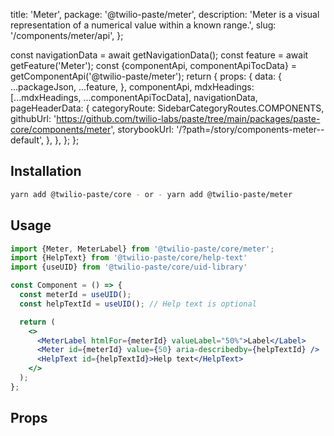   title: 'Meter',
  package: '@twilio-paste/meter',
  description: 'Meter is a visual representation of a numerical value within a known range.',
  slug: '/components/meter/api',
};




  const navigationData = await getNavigationData();
  const feature = await getFeature('Meter');
  const {componentApi, componentApiTocData} = getComponentApi('@twilio-paste/meter');
  return {
    props: {
      data: {
        ...packageJson,
        ...feature,
      },
      componentApi,
      mdxHeadings: [...mdxHeadings, ...componentApiTocData],
      navigationData,
      pageHeaderData: {
        categoryRoute: SidebarCategoryRoutes.COMPONENTS,
        githubUrl: 'https://github.com/twilio-labs/paste/tree/main/packages/paste-core/components/meter',
        storybookUrl: '/?path=/story/components-meter--default',
      },
    },
  };
};

## Installation

```bash
yarn add @twilio-paste/core - or - yarn add @twilio-paste/meter
```

## Usage

```jsx
import {Meter, MeterLabel} from '@twilio-paste/core/meter';
import {HelpText} from '@twilio-paste/core/help-text'
import {useUID} from '@twilio-paste/core/uid-library'

const Component = () => {
  const meterId = useUID();
  const helpTextId = useUID(); // Help text is optional

  return (
    <>
      <MeterLabel htmlFor={meterId} valueLabel="50%">Label</Label>
      <Meter id={meterId} value={50} aria-describedby={helpTextId} />
      <HelpText id={helpTextId}>Help text</HelpText>
    </>
  );
};
```

## Props

<PropsTable componentApi={props.componentApi} />